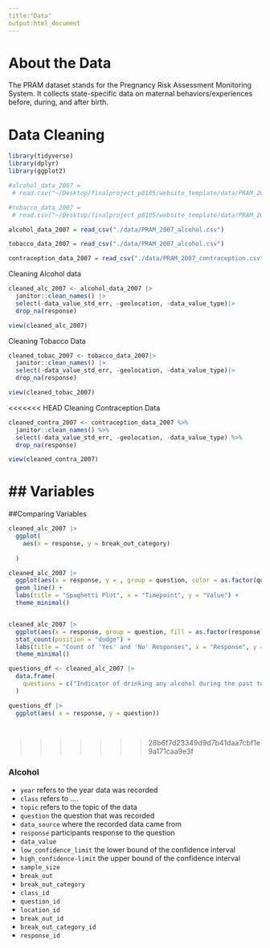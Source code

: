 ```yaml
---
title:"Data"
output:html_document
---
```


# About the Data 

The PRAM dataset stands for the Pregnancy Risk Assessment Monitoring System. It collects state-specific data on maternal behaviors/experiences before, during, and after birth.


# Data Cleaning 

```r
library(tidyverse)
library(dplyr)
library(ggplot2)
```

```r


#alcohol_data_2007 =
 # read.csv("~/Desktop/finalproject_p8105/website_template/data/PRAM_2007_alcohol.csv")

#tobacco_data_2007 =
 # read.csv("~/Desktop/finalproject_p8105/website_template/data/PRAM_2007_tobacco.csv")

alcohol_data_2007 = read_csv("./data/PRAM_2007_alcohol.csv")

tobacco_data_2007 = read_csv("./data/PRAM_2007_alcohol.csv")

contraception_data_2007 = read_csv("./data/PRAM_2007_contraception.csv")
```

Cleaning Alcohol data 

```r
cleaned_alc_2007 <- alcohol_data_2007 |>
  janitor::clean_names() |>
  select(-data_value_std_err, -geolocation, -data_value_type)|>
  drop_na(response)

view(cleaned_alc_2007)
```

Cleaning Tobacco Data

```r
cleaned_tobac_2007 <- tobacco_data_2007|>
  janitor::clean_names() |>
  select(-data_value_std_err, -geolocation, -data_value_type)|>
  drop_na(response)

view(cleaned_tobac_2007)
```

<<<<<<< HEAD
Cleaning Contraception Data

```r
cleaned_contra_2007 <- contraception_data_2007 %>%
  janitor::clean_names() %>%
  select(-data_value_std_err, -geolocation, -data_value_type) %>%
  drop_na(response)

view(cleaned_contra_2007)
```

## Variables 
=======
##Comparing Variables 

```r
cleaned_alc_2007 |>
  ggplot(
    aes(x = response, y = break_out_category)
    
  )

cleaned_alc_2007 |>
  ggplot(aes(x = response, y = , group = question, color = as.factor(question))) +
  geom_line() +
  labs(title = "Spaghetti Plot", x = "Timepoint", y = "Value") +
  theme_minimal()


cleaned_alc_2007 |>
  ggplot(aes(x = response, group = question, fill = as.factor(response))) +
  stat_count(position = "dodge") +
  labs(title = "Count of 'Yes' and 'No' Responses", x = "Response", y = "Count") +
  theme_minimal()

questions_df <- cleaned_alc_2007 |>
  data.frame(
    questions = c("Indicator of drinking any alcohol during the past two years")
  )

questions_df |>
  ggplot(aes( x = response, y = question))

  
```


>>>>>>> 28b6f7d23349d9d7b41daa7cbf1e9a171caa9e3f

### Alcohol

- `year`  refers to the year data was recorded
- `class` refers to ....
- `topic` refers to the topic of the data
- `question` the question that was recorded 
- `data_source` where the recorded data came from
- `response` participants response to the question 
- `data_value` 
- `low_confidence_limit` the lower bound of the confidence interval 
- `high_confidence-limit` the upper bound of the confidence interval
- `sample_size`
- `break_out`
- `break_out_category`
- `class_id`
- `question_id`
- `location_id`
- `break_out_id`
- `break_out_category_id`
- `response_id`



